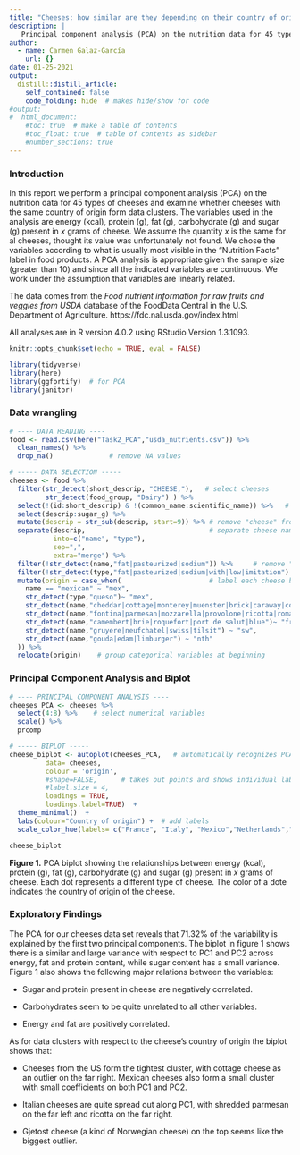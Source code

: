 ```yaml
---
title: "Cheeses: how similar are they depending on their country of origin"
description: |
   Principal component analysis (PCA) on the nutrition data for 45 types of cheeses from 10 countries.
author:
  - name: Carmen Galaz-García
    url: {}
date: 01-25-2021
output:
  distill::distill_article:
    self_contained: false
    code_folding: hide  # makes hide/show for code
#output: 
#  html_document:
    #toc: true  # make a table of contents
    #toc_float: true  # table of contents as sidebar
    #number_sections: true  
---
```



### Introduction
In this report we perform a principal component analysis (PCA) on the nutrition data for 45 types of cheeses and examine whether cheeses with the same country of origin form data clusters. 
The variables used in the analysis are energy (kcal), protein (g), fat (g), carbohydrate (g) and sugar (g) present in $x$ grams of cheese. 
We assume the quantity $x$ is the same for al cheeses, thought its value was unfortunately not found. 
We chose the variables according to what is usually most visible in the "Nutrition Facts" label in food products. 
A PCA analysis is appropriate given the sample size (greater than 10) and since all the indicated variables are continuous. We work under the assumption that variables are linearly related. 

The data comes from the *Food nutrient information for raw fruits and veggies from USDA* database of the FoodData Central in the U.S. Department of Agriculture. 
https://fdc.nal.usda.gov/index.html

All analyses are in R version 4.0.2 using RStudio Version 1.3.1093.


```r
knitr::opts_chunk$set(echo = TRUE, eval = FALSE)

library(tidyverse)
library(here)
library(ggfortify)  # for PCA
library(janitor)
```

### Data wrangling
```r
# ---- DATA READING ----
food <- read.csv(here("Task2_PCA","usda_nutrients.csv")) %>% 
  clean_names() %>%      
  drop_na()              # remove NA values

# ----- DATA SELECTION -----
cheeses <- food %>% 
  filter(str_detect(short_descrip, "CHEESE,"),   # select cheeses
         str_detect(food_group, "Dairy") ) %>% 
  select(!(id:short_descrip) & !(common_name:scientific_name)) %>%   # select variables used in analysis
  select(descrip:sugar_g) %>% 
  mutate(descrip = str_sub(descrip, start=9)) %>% # remove "cheese" from description
  separate(descrip,                               # separate cheese name from characteristics
           into=c("name", "type"), 
           sep=",", 
           extra="merge") %>%
  filter(!str_detect(name,"fat|pasteurized|sodium")) %>%     # remove "altered" cheeses
  filter(!str_detect(type,"fat|pasteurized|sodium|with|low|imitation") | is.na(type)) %>% 
  mutate(origin = case_when(                      # label each cheese by country of origin
    name == "mexican" ~ "mex",
    str_detect(type,"queso")~ "mex",
    str_detect(name,"cheddar|cottage|monterey|muenster|brick|caraway|colby") ~ "us",
    str_detect(name,"fontina|parmesan|mozzarella|provolone|ricotta|romano") ~ "it",
    str_detect(name,"camembert|brie|roquefort|port de salut|blue")~ "fr",
    str_detect(name,"gruyere|neufchatel|swiss|tilsit") ~ "sw",
    str_detect(name,"gouda|edam|limburger") ~ "nth"
  )) %>% 
  relocate(origin)    # group categorical variables at beginning
```

### Principal Component Analysis and Biplot 
```r
# ---- PRINCIPAL COMPONENT ANALYSIS ----
cheeses_PCA <- cheeses %>% 
  select(4:8) %>%    # select numerical variables
  scale() %>% 
  prcomp

# ----- BIPLOT -----
cheese_biplot <- autoplot(cheeses_PCA,   # automatically recognizes PCA and does biplot
         data= cheeses,
         colour = 'origin',
         #shape=FALSE,      # takes out points and shows individual labels
         #label.size = 4,
         loadings = TRUE,
         loadings.label=TRUE)  +
  theme_minimal()  +
  labs(colour="Country of origin") +  # add labels
  scale_color_hue(labels= c("France", "Italy", "Mexico","Netherlands","Switzerland","USA", "Other"))

cheese_biplot
```




**Figure 1.** PCA biplot showing the relationships between energy (kcal), protein (g), fat (g), carbohydrate (g) and sugar (g) present in $x$ grams of cheese. Each dot represents a different type of cheese. The color of a dote indicates the country of origin of the cheese. 

### Exploratory Findings

The PCA for our cheeses data set reveals that 71.32% of the variability is explained by the first two principal components. 
The biplot in figure 1 shows there is a similar and large variance with respect to PC1 and PC2 across energy, fat and protein content, while sugar content has a small variance. 
Figure 1 also shows the following major relations between the variables:

- Sugar and protein present in cheese are negatively correlated. 
- Carbohydrates seem to be quite unrelated to all other variables.

- Energy and fat are positively correlated. 

As for data clusters with respect to the cheese's country of origin the biplot shows that:

- Cheeses from the US form the tightest cluster, with cottage cheese as an outlier on the far right. Mexican cheeses also form a small cluster with small coefficients on both PC1 and PC2.

- Italian cheeses are quite spread out along PC1, with shredded parmesan on the far left and ricotta on the far right. 

- Gjetost cheese (a kind of Norwegian cheese) on the top seems like the  biggest outlier. 

